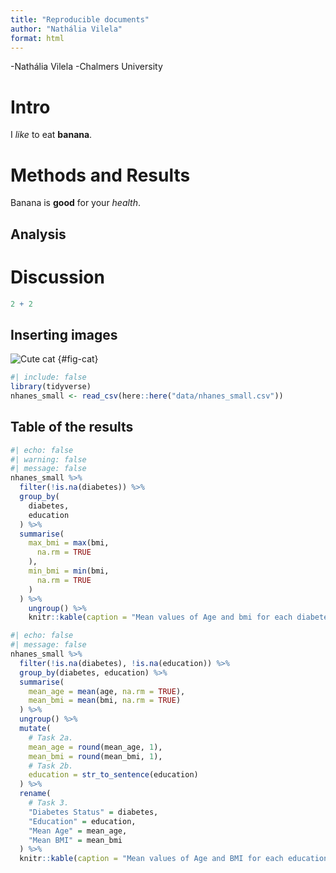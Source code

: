```yaml
---
title: "Reproducible documents"
author: "Nathália Vilela"
format: html
---
```


-Nathália Vilela
-Chalmers University

# Intro

I *like* to eat **banana**.  

# Methods and Results

Banana is **good** for your *health*. 

## Analysis

# Discussion

```r
2 + 2
```


## Inserting images
![Cute cat](Images/cat.webp) {#fig-cat}

```r
#| include: false
library(tidyverse)
nhanes_small <- read_csv(here::here("data/nhanes_small.csv"))
```

## Table of the results

```r
#| echo: false
#| warning: false
#| message: false
nhanes_small %>%
  filter(!is.na(diabetes)) %>%
  group_by(
    diabetes,
    education
  ) %>%
  summarise(
    max_bmi = max(bmi,
      na.rm = TRUE
    ),
    min_bmi = min(bmi,
      na.rm = TRUE
    )
  ) %>%
    ungroup() %>% 
    knitr::kable(caption = "Mean values of Age and bmi for each diabetes and education status")

```

```r
#| echo: false
#| message: false
nhanes_small %>%
  filter(!is.na(diabetes), !is.na(education)) %>%
  group_by(diabetes, education) %>%
  summarise(
    mean_age = mean(age, na.rm = TRUE),
    mean_bmi = mean(bmi, na.rm = TRUE)
  ) %>%
  ungroup() %>%
  mutate(
    # Task 2a.
    mean_age = round(mean_age, 1),
    mean_bmi = round(mean_bmi, 1),
    # Task 2b.
    education = str_to_sentence(education)
  ) %>% 
  rename(
    # Task 3.
    "Diabetes Status" = diabetes,
    "Education" = education,
    "Mean Age" = mean_age,
    "Mean BMI" = mean_bmi
  ) %>% 
  knitr::kable(caption = "Mean values of Age and BMI for each education and diabetes status.")
```

